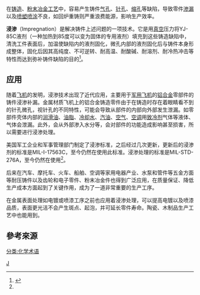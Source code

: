 {{Expert|time=2011-08-26}}
在[[铸造|铸造]]、[[粉末冶金|粉末冶金]][[工艺|工艺]]中，容易产生铸件[[气孔|气孔]]、[[针孔|针孔]]、[[缩孔|缩孔]]等缺陷，导致零件[[渗漏|渗漏]]以及[[喷塑|喷塑]][[喷涂|喷涂]]不良，如回炉重铸则严重浪费能源，影响生产效率。

'''浸渗'''（Impregnation）是解决铸件上述问题的一项技术。它是用[[真空|真空]]压力将YJ-85C液剂（一种加热到85度可以变为固体的专用液剂）填充到这些铸造缺陷中，清洗工件表面后，加温使缺陷内的液剂固化，微孔内部的液剂固化后与铸件本身形成整体，固化后因其高纯度、不可逆转、耐高温、耐酸碱、耐溶剂、耐冷热冲击等特性而达到弥补铸件缺陷的目的<ref name="Yinpulei2007">{{cite web| url=http://www.zou7.com.cn/_d270115379.htm| title=浸渗技术的当代应用| publisher=广州市因普雷浸渗金属制品有限公司| date=2010-03-01| accessdate=June 21, 2011}}{{dead link|date=2018年3月 |bot=InternetArchiveBot |fix-attempted=yes }}</ref>。

== 应用 ==
随着[[飞机|飞机]]的发明，浸渗技术出现了近代应用，主要用于[[军用飞机|军用飞机]]的[[铝合金|铝合金]]零部件的铸件浸渗补漏。金属材质飞机上的铝合金铸造零件由于在铸造时存在着眼睛看不到的针孔微孔，视针孔的不同特性，可能会导致从部件的内部向外部发生泄漏。如零部件壳体内部的[[润滑油|润滑油]]、[[油脂|油脂]]、[[冷却水|冷却水]]、[[汽油|汽油]]、[[空气|空气]]、[[空调|空调]]用[[致冷剂|致冷剂]]气体等液体、气体会泄漏。此外，会从外部渗入水分等，会对部件的功能造成影响甚至损害，所以需要进行浸渗处理。

美国军工企业和军事管理部门制定了浸渗标准，之后经过几次更新，更新后的浸渗剂的标准是MIL-I-17563C，至今仍然在使用此标准。浸渗处理的标准是MIL-STD-276A，至今仍然在使用<ref name="Yinpulei2007" />。

后来在汽车、摩托车、火车、船舶、空调等家用电器产业、水泵和管件等五金方面等耐压铸件以及齿轮和电子零件、粉末冶金件也得到广泛应用，在质量保证、降低生产成本方面起到了关键作用，成为了一道非常重要的生产工序。

在金属表面处理如电镀或喷漆工序之前也应用着浸渗处理，可以提高电镀以及喷漆品质，表面更光洁不会产生斑点、起泡，并可延长零件寿命。陶瓷、木制品生产工艺中也能用到。

== 參考來源 ==
{{reflist}}

[[Category:铸造|J]]
[[分类:化学术语|分类:化学术语]]